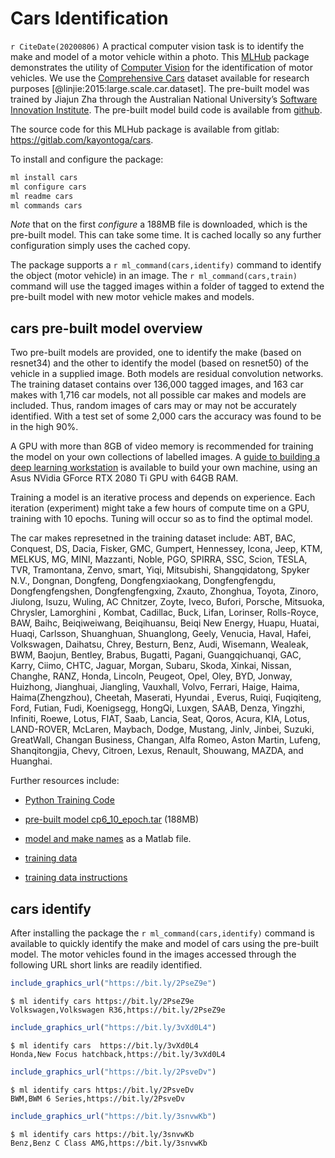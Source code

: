 # Cars Identification {#cars}

`r CiteDate(20200806)` A practical computer vision task is to identify
the make and model of a motor vehicle within a photo.  This
[MLHub](https://mlhub.ai) package demonstrates the utility of
[Computer Vision](https://onepager.togaware.com/computer_vision.html)
for the identification of motor vehicles. We use the [Comprehensive
Cars](http://mmlab.ie.cuhk.edu.hk/datasets/comp_cars/index.html)
dataset available for research purposes
[@linjie:2015:large.scale.car.dataset]. The pre-built model was
trained by Jiajun Zha through the Australian National University's
[Software Innovation Institute](https://sii.anu.edu.au).  The
pre-built model build code is available from
[github](https://github.com/Schwartz-Zha/CompCarDemo).

The source code for this MLHub package is available from gitlab:
<https://gitlab.com/kayontoga/cars>.

To install and configure the package:

```bash
ml install cars
ml configure cars
ml readme cars
ml commands cars
```

*Note* that on the first *configure* a 188MB file is downloaded, which
is the pre-built model. This can take some time. It is cached locally
so any further configuration simply uses the cached copy.

The package supports a `r ml_command(cars,identify)` command to
identify the object (motor vehicle) in an image.  The 
`r ml_command(cars,train)` command will use the tagged images within a
folder of tagged to extend the pre-built model with new motor vehicle
makes and models.

<!---------------------------------------------------------------------->
## cars pre-built model overview
<!---------------------------------------------------------------------->

Two pre-built models are provided, one to identify the make (based on
resnet34) and the other to identify the model (based on resnet50) of
the vehicle in a supplied image. Both models are residual convolution
networks. The training dataset contains over 136,000 tagged images,
and 163 car makes with 1,716 car models, not all possible car makes
and models are included. Thus, random images of cars may or may not be
accurately identified. With a test set of some 2,000 cars the accuracy
was found to be in the high 90%.

A GPU with more than 8GB of video memory is recommended for training
the model on your own collections of labelled images. A [guide to
building a deep learning
workstation](https://github.com/Schwartz-Zha/VIRS_report/blob/master/hardware%20%26%26%20software/GuideToBuildADLWorkstation.md)
is available to build your own machine, using an Asus NVidia GForce
RTX 2080 Ti GPU with 64GB RAM.

Training a model is an iterative process and depends on
experience. Each iteration (experiment) might take a few hours of
compute time on a GPU, training with 10 epochs. Tuning will occur so
as to find the optimal model.

The car makes represetned in the training dataset include: ABT, BAC,
Conquest, DS, Dacia, Fisker, GMC, Gumpert, Hennessey, Icona, Jeep,
KTM, MELKUS, MG, MINI, Mazzanti, Noble, PGO, SPIRRA, SSC, Scion,
TESLA, TVR, Tramontana, Zenvo, smart, Yiqi, Mitsubishi, Shangqidatong,
Spyker N.V., Dongnan, Dongfeng, Dongfengxiaokang, Dongfengfengdu,
Dongfengfengshen, Dongfengfengxing, Zxauto, Zhonghua, Toyota, Zinoro,
Jiulong, Isuzu, Wuling, AC Chnitzer, Zoyte, Iveco, Bufori, Porsche,
Mitsuoka, Chrysler, Lamorghini , Kombat, Cadillac, Buck, Lifan,
Lorinser, Rolls-Royce, BAW, Baihc, Beiqiweiwang, Beiqihuansu, Beiqi
New Energy, Huapu, Huatai, Huaqi, Carlsson, Shuanghuan, Shuanglong,
Geely, Venucia, Haval, Hafei, Volkswagen, Daihatsu, Chrey, Besturn,
Benz, Audi, Wisemann, Wealeak, BWM, Baojun, Bentley, Brabus, Bugatti,
Pagani, Guangqichuanqi, GAC, Karry, Ciimo, CHTC, Jaguar, Morgan,
Subaru, Skoda, Xinkai, Nissan, Changhe, RANZ, Honda, Lincoln, Peugeot,
Opel, Oley, BYD, Jonway, Huizhong, Jianghuai, Jiangling, Vauxhall,
Volvo, Ferrari, Haige, Haima, Haima(Zhengzhou), Cheetah, Maserati,
Hyundai , Everus, Ruiqi, Fuqiqiteng, Ford, Futian, Fudi, Koenigsegg,
HongQi, Luxgen, SAAB, Denza, Yingzhi, Infiniti, Roewe, Lotus, FIAT,
Saab, Lancia, Seat, Qoros, Acura, KIA, Lotus, LAND-ROVER, McLaren,
Maybach, Dodge, Mustang, Jinlv, Jinbei, Suzuki, GreatWall, Changan
Business, Changan, Alfa Romeo, Aston Martin, Lufeng, Shanqitongjia,
Chevy, Citroen, Lexus, Renault, Shouwang, MAZDA, and Huanghai.

Further resources include:

- [Python Training Code](https://github.com/Schwartz-Zha/CompCarDemo)

- [pre-built model
  cp6_10_epoch.tar](https://drive.google.com/file/d/1c7sWyEGhO_YtuRUuZBDEkcs-WPsZV-7e/view?usp=sharing)
  (188MB)

- [model and make
  names](https://github.com/Schwartz-Zha/CompCarDemo/blob/master/Dataset/data/misc/make_model_name.mat)
  as a Matlab file.

- [training data](http://mmlab.ie.cuhk.edu.hk/datasets/comp_cars/index.html)

- [training data instructions](http://mmlab.ie.cuhk.edu.hk/datasets/comp_cars/instruction.txt)

<!---------------------------------------------------------------------->
## cars identify
<!---------------------------------------------------------------------->

After installing the package the `r ml_command(cars,identify)` command
is available to quickly identify the make and model of cars using the
pre-built model. The motor vehicles found in the images accessed
through the following URL short links are readily identified.

<!-- https://s1.cdn.autoevolution.com/images/gallery/VOLKSWAGEN-Passat-R36-Variant-4177_14.jpg -->
```r
include_graphics_url("https://bit.ly/2PseZ9e")
```
```console
$ ml identify cars https://bit.ly/2PseZ9e
Volkswagen,Volkswagen R36,https://bit.ly/2PseZ9e
```

<!-- http://s3.caradvice.com.au/wp-content/uploads/2017/05/2017-honda-civic-hatch-29.jpg -->
```r
include_graphics_url("https://bit.ly/3vXd0L4")
```
```console
$ ml identify cars  https://bit.ly/3vXd0L4
Honda,New Focus hatchback,https://bit.ly/3vXd0L4
```

<!-- http://st.automobilemag.com/uploads/sites/10/2015/09/2014-BMW-6-series-gran-coupe-three-quarters-view-2.jpg -->
```r
include_graphics_url("https://bit.ly/2PsveDv")
```
```console
$ ml identify cars https://bit.ly/2PsveDv
BWM,BWM 6 Series,https://bit.ly/2PsveDv
```

<!-- http://neo-drive.com/modules/images/files/images1280_/2011_mercedes-benz_e-class_sedan_e63-amg_fq_oem_2_500.jpg -->
```r
include_graphics_url("https://bit.ly/3snvwKb")
```
```console
$ ml identify cars https://bit.ly/3snvwKb
Benz,Benz C Class AMG,https://bit.ly/3snvwKb
```

